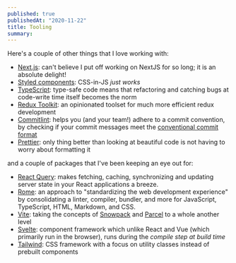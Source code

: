 ```yaml
---
published: true
publishedAt: "2020-11-22"
title: Tooling
summary: 
---
```


Here's a couple of other things that I love working with:

- [Next.js](https://nextjs.org): can't believe I put off working on NextJS
  for so long; it is an absolute delight!
- [Styled components](https://styled-components.com): CSS-in-JS _just works_
- [TypeScript](https://www.typescriptlang.org): type-safe code means that
  refactoring and catching bugs at code-write time itself becomes the norm
- [Redux Toolkit](https://redux-toolkit.js.org): an opinionated toolset for
  much more efficient redux development
- [Commitlint](https://github.com/conventional-changelog/commitlint): helps
  you (and your team!) adhere to a commit convention, by checking if your
  commit messages meet the
  [conventional commit format](https://www.conventionalcommits.org/en/v1.0.0)
- [Prettier](https://prettier.io): only thing better than looking at beautiful
  code is not having to worry about formatting it

and a couple of packages that I've been keeping an eye out for:

- [React Query](https://react-query.tanstack.com): makes fetching, caching, synchronizing and updating server state in your React applications a breeze.
- [Rome](https://rome.tools): an approach to "standardizing the web development experience" by consolidating a linter, compiler, bundler, and more for JavaScript, TypeScript, HTML, Markdown, and CSS.
- [Vite](https://vitejs.dev): taking the concepts of [Snowpack](https://snowpack.dev) and [Parcel](https://parceljs.org) to a whole another level
- [Svelte](https://svelte.dev): component framework which unlike React and Vue (which primarily run in the browser), runs during the _compile step at build time_
- [Tailwind](https://tailwindcss.com): CSS framework with a focus on utility classes instead of prebuilt components
